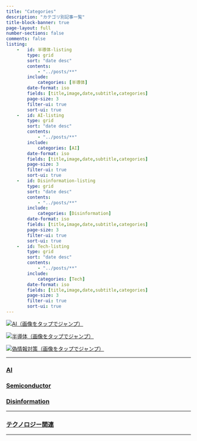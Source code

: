```yaml
---
title: "Categories"
description: "カテゴリ別記事一覧"
title-block-banner: true
page-layout: full
number-sections: false
comments: false
listing:
    -   id: 半導体-listing
        type: grid
        sort: "date desc"
        contents:
            - "../posts/**"
        include:
            categories: [半導体]
        date-format: iso
        fields: [title,image,date,subtitle,categories]
        page-size: 3
        filter-ui: true
        sort-ui: true
    -   id: AI-listing
        type: grid
        sort: "date desc"
        contents:
            - "../posts/**"
        include:
            categories: [AI]
        date-format: iso
        fields: [title,image,date,subtitle,categories]
        page-size: 3
        filter-ui: true
        sort-ui: true
    -   id: Disinformation-listing
        type: grid
        sort: "date desc"
        contents:
            - "../posts/**"
        include:
            categories: [Disinformation]
        date-format: iso
        fields: [title,image,date,subtitle,categories]
        page-size: 3
        filter-ui: true
        sort-ui: true
    -   id: Tech-listing
        type: grid
        sort: "date desc"
        contents:
            - "../posts/**"
        include:
            categories: [Tech]
        date-format: iso
        fields: [title,image,date,subtitle,categories]
        page-size: 3
        filter-ui: true
        sort-ui: true
---
```


::: {layout-ncol=3 layout-valign="bottom"}

[![AI（画像をタップでジャンプ）](Files/MatryoshikaDiffusion.png)](#ai)

[![半導体（画像をタップでジャンプ）](Files/Semi.png)](#semiconductor)

[![偽情報対策（画像をタップでジャンプ）](Files/MantisAnalytics.png)](#disinformation)

:::

---

### [AI](https://162348.github.io/notes.html#category=AI)

::: {#AI-listing}
:::

### [Semiconductor](https://162348.github.io/notes.html#category=半導体)

::: {#半導体-listing}
:::

### [Disinformation](https://162348.github.io/notes.html#category=Disinformation)

::: {#Disinformation-listing}
:::

---

### [テクノロジー関連](https://162348.github.io/notes.html#category=Tech)

::: {#Tech-listing}
:::

---